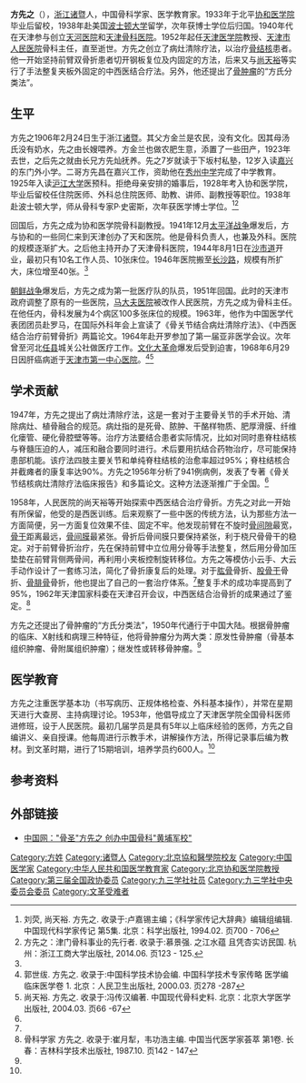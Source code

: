 {{Infobox person
| 姓名     = 方先之
| 图像     =  Fang Xian Zhi.jpg
| 图像说明 = 方先之
| 出生日期 = 1906年2月24日
| 出生地   = {{QING}}[[浙江省|浙江省]][[诸暨县|诸暨县]]
| 死亡日期 = 1968年6月29日
| 死亡地   = {{PRC}}[[天津市|天津市]]
| 国籍       = {{PRC}}
| 籍贯       =
| 别名     = 
| 知名于   = 病灶清除疗法<br/>中西医结合治疗骨折
| 职业     = 骨科学家
| 母校 =  [[协和医学院|协和医学院]]
}}
'''方先之'''（{{bd|1906年|2月24日|1968年|6月29日}}），[[浙江|浙江]][[诸暨|诸暨]]人，中国骨科学家、医学教育家。1933年于北平[[协和医学院|协和医学院]]毕业后留校，1938年赴美国[[波士顿大学|波士顿大学]]留学，次年获博士学位后归国。1940年代在天津参与创立[[天河医院|天河医院]]和[[天津骨科医院|天津骨科医院]]。1952年起任[[天津医学院|天津医学院]]教授、[[天津市人民医院|天津市人民医院]]骨科主任，直至逝世。方先之创立了病灶清除疗法，以治疗[[骨结核|骨结核]]患者。他一开始坚持前臂双骨折患者切开钢板复位及内固定的方法，后来又与[[尚天裕|尚天裕]]等实行了手法整复夹板外固定的中西医结合疗法。另外，他还提出了[[骨肿瘤|骨肿瘤]]的“方氏分类法”。

== 生平 ==
方先之1906年2月24日生于浙江[[诸暨|诸暨]]。其父方金兰是农民，没有文化。因其母汤氏没有奶水，先之由长嫂喂养。方金兰也做农肥生意，添置了一些田产，1923年去世，之后先之就由长兄方先灿抚养。先之7岁就读于下坂村私塾，12岁入读[[嘉兴|嘉兴]]的东门外小学。二哥方先昌在嘉兴工作，资助他在[[秀州中学|秀州中学]]完成了中学教育。1925年入读[[沪江大学|沪江大学]]医预科。拒绝母亲安排的婚事后，1928年考入协和医学院，毕业后留校任住院医师、外科总住院医师、助教、讲师、副教授等职位。1938年赴波士顿大学，师从骨科专家P·史密斯，次年获医学博士学位。<ref name="liushang">刘荧, 尚天裕. 方先之. 收录于:卢嘉锡主编；《科学家传记大辞典》编辑组编辑. 中国现代科学家传记 第5集. 北京：科学出版社, 1994.02. 页700 - 706</ref><ref>方先之：津门骨科事业的先行者. 收录于:慕景强. 之江水蕴 且凭杏实访民国. 杭州：浙江工商大学出版社, 2014.06. 页123 - 125.</ref>

回国后，方先之成为协和医学院骨科副教授。1941年12月[[太平洋战争|太平洋战争]]爆发后，方与协和的一些同仁来到天津创办了天和医院。他是骨科负责人，也兼及外科。医院的规模逐渐扩大。之后他主持开办了天津骨科医院，1944年8月1日在[[沙市道|沙市道]]开业，最初只有10名工作人员、10张床位。1946年医院搬至[[长沙路_(天津)|长沙路]]，规模有所扩大，床位增至40张。<ref name="liushang"/>

[[朝鲜战争|朝鲜战争]]爆发后，方先之成为第一批医疗队的队员，1951年回国。此时的天津市政府调整了原有的一些医院，[[马大夫医院|马大夫医院]]被改作人民医院，方先之成为骨科主任。在他任内，骨科发展为4个病区100多张床位的规模。1963年，他作为中国医学代表团团员赴罗马，在国际外科年会上宣读了《骨关节结合病灶清除疗法》、《中西医结合治疗前臂骨折》两篇论文。1964年赴开罗参加了第一届亚非医学会议。次年曾至河北[[任县|任县]]城关公社做医疗工作。[[文化大革命|文化大革命]]爆发后受到迫害，1968年6月29日因肝癌病逝于[[天津市第一中心医院|天津市第一中心医院]]。<ref name="Guo">郭世绂. 方先之. 收录于:中国科学技术协会编. 中国科学技术专家传略 医学编 临床医学卷 1. 北京：人民卫生出版社, 2000.03. 页278 -287</ref><ref>尚天裕. 方先之. 收录于:冯传汉编著. 中国现代骨科史料. 北京：北京大学医学出版社, 2004.03. 页66 -67</ref>

==学术贡献==
1947年，方先之提出了病灶清除疗法，这是一套对于主要骨关节的手术开始、清除病灶、植骨融合的规范。病灶指的是死骨、脓肿、干酪样物质、肥厚滑膜、纤维化瘘管、硬化骨腔壁等等。治疗方法要结合患者实际情况，比如对同时患脊柱结核与脊髓压迫的人，减压和融合要同时进行。术后要用抗结合药物治疗，尽可能保持患部机能。该疗法四肢主要关节和单纯脊柱结核的治愈率超过95%；脊柱结核合并截瘫者的康复率达90%。方先之1956年分析了941例病例，发表了专著《骨关节结核病灶清除疗法临床报告》和多篇论文。这种方法逐渐推广于全国。<ref name="Guo"/>

1958年，人民医院的尚天裕等开始探索中西医结合治疗骨折。方先之对此一开始有所保留，他受的是西医训练。后来观察了一些中医的传统方法，认为那些方法一方面简便，另一方面复位效果不佳、固定不牢。他发现前臂在不旋时[[骨间隙|骨间隙]]最宽，[[骨干|骨干]]距离最远，[[骨间膜|骨间膜]]最紧张。骨折后骨间膜只要保持紧张，利于桡尺骨骨干的稳定。对于前臂骨折治疗，先在保持前臂中立位用分骨等手法整复，然后用分骨加压垫垫在前臂背侧两骨间，再利用小夹板控制旋转移位。方先之等模仿小云手、大云手动作设计了一套练习法，简化了骨折康复后的处理。对于[[肱骨|肱骨]]骨折、[[股骨干|股骨干]]骨折、[[胫骨|骨]][[腓骨|腓骨]]骨折，他也提出了自己的一套治疗体系。<ref name="Guo"/>整复手术的成功率提高到了95%，1962年天津国家科委在天津召开会议，中西医结合治骨折的成果通过了鉴定。<ref name="huicui">骨科学家 方先之. 收录于:崔月犁，韦功浩主编. 中国当代医学家荟萃 第1卷. 长春：吉林科学技术出版社, 1987.10. 页142 - 147</ref>

方先之还提出了骨肿瘤的“方氏分类法”，1950年代通行于中国大陆。根据骨肿瘤的临床、X射线和病理三种特征，他将骨肿瘤分为两大类：原发性骨肿瘤（骨基本组织肿瘤、骨附属组织肿瘤）；继发性或转移骨肿瘤。<ref name="huicui"/>

==医学教育==
方先之注重医学基本功（书写病历、正规体格检查、外科基本操作），并常在星期天进行大查房、主持病理讨论。1953年，他倡导成立了天津医学院全国骨科医师进修班，设于人民医院。最初几届学员是具有5年以上临床经验的医师，方先之自编讲义、亲自授课。他每周进行示教手术，讲解操作方法，所得记录事后编为教材。到文革时期，进行了15期培训，培养学员约600人。<ref name="Guo"/>

== 参考资料 ==
{{reflist}}

== 外部链接 ==
* [http://www.china.com.cn/culture/lishi/2010-03/09/content_19567228_2.htm 中国网："骨圣"方先之 创办中国骨科"黄埔军校"]{{Wayback|url=http://www.china.com.cn/culture/lishi/2010-03/09/content_19567228_2.htm |date=20170305003307 }}

{{九三学社第五届中央委员会}}

{{Authority control}}
{{DEFAULTSORT:Fang, Xianzhi}}
[[Category:方姓|Category:方姓]]
[[Category:诸暨人|Category:诸暨人]]
[[Category:北京協和醫學院校友|Category:北京協和醫學院校友]]
[[Category:中国医学家|Category:中国医学家]]
[[Category:中华人民共和国医学教育家|Category:中华人民共和国医学教育家]]
[[Category:北京协和医学院教授|Category:北京协和医学院教授]]
[[Category:第三届全国政协委员|Category:第三届全国政协委员]]
[[Category:九三学社社员|Category:九三学社社员]]
[[Category:九三学社中央委员会委员|Category:九三学社中央委员会委员]]
[[Category:文革受难者|Category:文革受难者]]